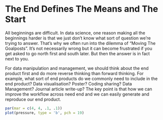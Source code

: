 # The End Defines The Means and The Start

All beginnings are difficult. In data science, one reason making all the beginnings harder is that we just don't know what sort of question we're trying to answer. That's why we often run into the dilemma of "Moving The Goalposts". It's not necessarily wrong but it can become frustrated if you get asked to go north first and south later. But then the answer is in fact next to you. 

For data manipulation and management, we should think about the end product first and do more reverse thinking than forward thinking. For example, what sort of end products do we commonly need to include in the end product? Data visualisation? Poster? Coding sharing? Data Management? Journal article write-up? The key point is that how we can improve the workflow across need end and we can easily generate and reproduce our end product.    

```r
par(mar = c(4, 4, .1, .1))
plot(pressure, type = 'b', pch = 19)
```

